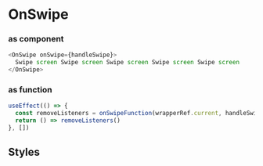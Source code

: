 
<Meta title='Gestures/OnSwipe' />

# OnSwipe

### as component

```js
<OnSwipe onSwipe={handleSwipe}>
  Swipe screen Swipe screen Swipe screen Swipe screen Swipe screen
</OnSwipe>
```

### as function

```js
useEffect(() => {
  const removeListeners = onSwipeFunction(wrapperRef.current, handleSwipe)
  return () => removeListeners()
}, [])
```

## Styles

<Canvas>
  <Story name='Example'>
    <Variants />
  </Story>
</Canvas>
